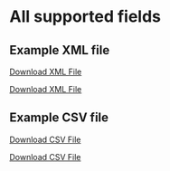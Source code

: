 
# All supported fields

## Example XML file

<Tabs>
  <TabItem value="xml" label="Minimal Example" default>
  
  <a href="/examples/min-sample.xml">Download XML File</a> 
  <SampleXmlMinimal/>

 </TabItem>
  <TabItem value="csv" label="Full Example">

  <a href="/examples/sample.xml">Download XML File</a>
  <SampleXmlFull />

  </TabItem>
</Tabs>

## Example CSV file

<Tabs>

  <TabItem value="xml" label="Minimal Example" default>

  [Download CSV File](pathname:///examples/min-sample.csv)  
  <SampleCsvMinimal />

 
 </TabItem>
  <TabItem value="csv" label="Full Example">

  [Download CSV File](pathname:///examples/sample.csv)  
  <SampleCsvFull />

  </TabItem>
</Tabs>
